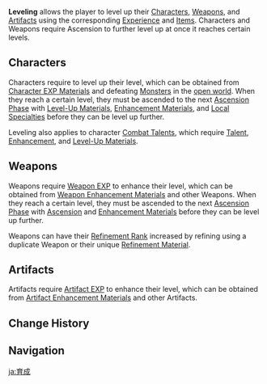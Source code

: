 {{Terminology Infobox
|image = 
|type  = Game Systems
}}
'''Leveling''' allows the player to level up their [[Character]]s, [[Weapon]]s, and [[Artifact]]s using the corresponding [[Experience]] and [[Item]]s. Characters and Weapons require Ascension to further level up at once it reaches certain levels.

==Characters==
{{Main|Character}}
Characters require {{Item|Character EXP}} to level up their level, which can be obtained from [[Character EXP Material]]s and defeating [[Monsters]] in the [[open world]]. When they reach a certain level, they must be ascended to the next [[Ascension Phase]] with [[Character Level-Up Material|Level-Up Materials]], [[Character and Weapon Enhancement Material|Enhancement Materials]], and [[Local Specialties]] before they can be level up further.

Leveling also applies to character [[Combat Talent]]s, which require [[Character Talent Material|Talent]], [[Character and Weapon Enhancement Material|Enhancement]], and [[Character Level-Up Material|Level-Up Materials]].

==Weapons==
{{Main|Weapon}}
Weapons require [[Weapon EXP]] to enhance their level, which can be obtained from [[Weapon Enhancement Material]]s and other Weapons. When they reach a certain level, they must be ascended to the next [[Ascension Phase]] with [[Weapon Ascension Material|Ascension]] and [[Character and Weapon Enhancement Material|Enhancement Materials]] before they can be level up further.

Weapons can have their [[Refinement Rank]] increased by refining using a duplicate Weapon or their unique [[Refinement Material]].

==Artifacts==
{{Main|Artifact}}
Artifacts require [[Artifact EXP]] to enhance their level, which can be obtained from [[Artifact Enhancement Material]]s and other Artifacts.

==Change History==
{{Change History|1.0}}

==Navigation==
{{Game Systems Navbox}}

[[ja:育成]]